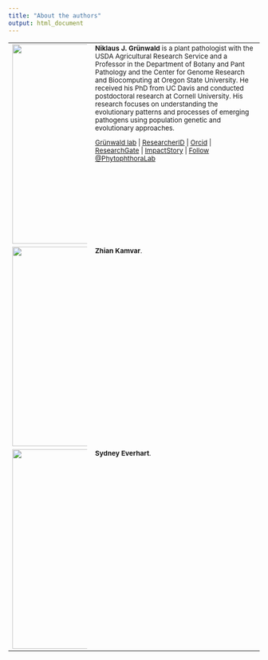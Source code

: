 ```yaml
---
title: "About the authors"
output: html_document
---
```


<TABLE Frame=void cellpadding="5" cellspacing = "5">
 <TR>
   <TD VALIGN=TOP><div style="width: 150px" ><img src="images/IMG_3734.jpg" height="400px" width="300px"/></div></TD>
   <TD VALIGN=TOP><small>**Niklaus J. Gr&uuml;nwald** is a plant pathologist with the USDA Agricultural Research Service and a Professor in the Department of Botany and Pant Pathology and the Center for Genome Research and Biocomputing at Oregon State University. He received his PhD from UC Davis and conducted postdoctoral research at Cornell University. His research focuses on understanding the evolutionary patterns and processes of emerging pathogens using population genetic and evolutionary approaches. 
<p><a href="http://grunwaldlab.cgrb.oregonstate.edu/">Gr&uuml;nwald lab</a> | <a href="http://www.researcherid.com/rid/K-6041-2013">ResearcherID</a> | <a href="http://orcid.org/0000-0003-1656-7602">Orcid</a> | <a href="https://www.researchgate.net/profile/Niklaus_Grunwald/?ev=hdr_xprf">ResearchGate</a> | <a href="http://impactstory.org/NiklausGrunwald">ImpactStory</a>
 |   <a href="https://twitter.com/PhytophthoraLab" class="twitter-follow-button" data-show-count="false">Follow @PhytophthoraLab</a>
<script>!function(d,s,id){var js,fjs=d.getElementsByTagName(s)[0],p=/^http:/.test(d.location)?'http':'https';if(!d.getElementById(id)){js=d.createElement(s);js.id=id;js.src=p+'://platform.twitter.com/widgets.js';fjs.parentNode.insertBefore(js,fjs);}}(document, 'script', 'twitter-wjs');</script></p>
</small></TD>
 </TR>
  <TR>
   <TD VALIGN=TOP><div style="width: 150px" ><img src="images/IMG_3734.jpg" height="400px" width="300px"/></div></TD>
   <TD VALIGN=TOP><small>**Zhian Kamvar**.</small></TD>
 </TR>
 <TR>
   <TD VALIGN=TOP><div style="width: 150px" ><img src="images/IMG_3734.jpg" height="400px" width="300px"/></div></TD>
   <TD VALIGN=TOP><small>**Sydney Everhart**.</small></TD>
 </TR>
</TABLE>